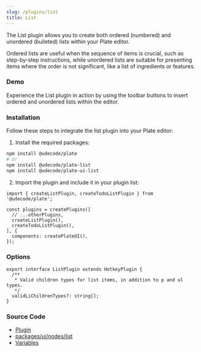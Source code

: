```yaml
---
slug: /plugins/list
title: List
---
```



The List plugin allows you to create both ordered (numbered) and unordered (bulleted) lists within your Plate editor.

Ordered lists are useful when the sequence of items is crucial, such as step-by-step instructions, while unordered lists are suitable for presenting items where the order is not significant, like a list of ingredients or features.

### Demo

Experience the List plugin in action by using the toolbar buttons to insert ordered and unordered lists within the editor.



<ListSandpack />

### Installation

Follow these steps to integrate the list plugin into your Plate editor:

1. Install the required packages:

```bash npm2yarn
npm install @udecode/plate
# or
npm install @udecode/plate-list
npm install @udecode/plate-ui-list
```

2. Import the plugin and include it in your plugin list:

```tsx
import { createListPlugin, createTodoListPlugin } from '@udecode/plate';

const plugins = createPlugins([
  // ...otherPlugins,
  createListPlugin(),
  createTodoListPlugin(),
], {
  components: createPlateUI(),
});
```

### Options

```tsx
export interface ListPlugin extends HotkeyPlugin {
  /**
   * Valid children types for list items, in addition to p and ul types.
   */
  validLiChildrenTypes?: string[];
}
```

### Source Code

- [Plugin](https://github.com/udecode/plate/blob/main/packages/nodes/list/src/createListPlugin.ts)
- [packages/ui/nodes/list](https://github.com/udecode/plate/tree/main/packages/ui/nodes/list/src)
- [Variables](https://github.com/udecode/plate/blob/main/examples/src)
